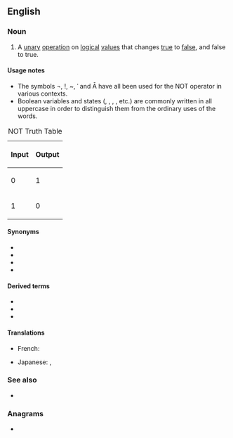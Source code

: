 {{also|not|Not|nót|nôt|nốt|nőt|not.|Appendix:Variations of "not"}}
==English==

===Noun===
{{en-noun}}

# {{lb|en|mathematics|logic}} A [[unary]] [[operation]] on [[logical]] [[value]]s that changes [[true]] to [[false]], and false to true.

====Usage notes====
* The symbols ¬, !, ~, ˈ and Ā have all been used for the NOT operator in various contexts.
* Boolean variables and states ({{l|en|AND}}, {{l|en|OR}}, {{l|en|NOT}}, {{l|en|TRUE}}, {{l|en|FALSE}} etc.) are commonly written in all uppercase in order to distinguish them from the ordinary uses of the words.

{| class="wikitable" style="clear:right; float:right; width:248px"
|+ NOT Truth Table
|-
!colspan="1" | Input || rowspan="1" | Output
|-
| 0 || 1
|-
| 1 || 0 
|}

====Synonyms====
* {{l|en|¬}}
* {{l|en|!}}
* {{l|en|~}}
* {{l|en|ˈ}}

====Derived terms====
* {{l|en|NAND}}
* {{l|en|NOR}}
* {{l|en|XNOR}}

====Translations====
{{trans-top|NOT}}
* French: {{t+|fr|NON|m}}
{{trans-mid}}
* Japanese: {{t|ja|NOT|tr=notto|sc=Jpan}}, {{t+|ja|否定|tr=hitei|sc=Jpan}}
{{trans-bottom}}

===See also===
* {{pedia|negation}}

===Anagrams===
* {{anagrams|en|-ton|NTO|ONT|Ont|Ont.|TNO|TON|on't|ton}}